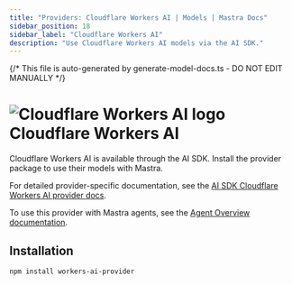 ```yaml
---
title: "Providers: Cloudflare Workers AI | Models | Mastra Docs"
sidebar_position: 18
sidebar_label: "Cloudflare Workers AI"
description: "Use Cloudflare Workers AI models via the AI SDK."
---
```


{/* This file is auto-generated by generate-model-docs.ts - DO NOT EDIT MANUALLY */}

# <img src="https://models.dev/logos/cloudflare-workers-ai.svg" alt="Cloudflare Workers AI logo" className="inline w-8 h-8 mr-2 align-middle dark:invert dark:brightness-0 dark:contrast-200" />Cloudflare Workers AI

Cloudflare Workers AI is available through the AI SDK. Install the provider package to use their models with Mastra.

For detailed provider-specific documentation, see the [AI SDK Cloudflare Workers AI provider docs](https://ai-sdk.dev/providers/community-providers/cloudflare-workers-ai).

To use this provider with Mastra agents, see the [Agent Overview documentation](/en/docs/agents/overview).

## Installation

```bash npm2yarn copy
npm install workers-ai-provider
```
